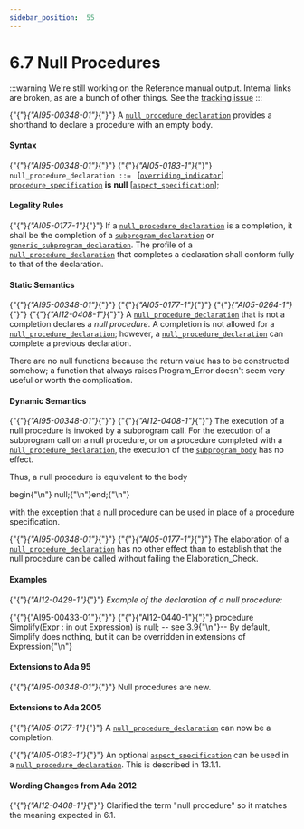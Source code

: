 ---
sidebar_position:  55
---

# 6.7 Null Procedures

:::warning
We're still working on the Reference manual output.  Internal links are broken,
as are a bunch of other things.
See the [tracking issue](https://github.com/ada-lang-io/ada-lang-io/issues/20)
:::


<p>{"{"}<em>{"AI95-00348-01"}</em>{"}"} A <code><a href="../AA-6/AA-6.7#S0227">null_procedure_declaration</a></code> provides a shorthand to declare a procedure with an empty body. </p>

#### Syntax

<p>{"{"}<em>{"AI95-00348-01"}</em>{"}"} {"{"}<em>{"AI05-0183-1"}</em>{"}"} <code>null_procedure_declaration</code><a id="S0227"></a><code> ::= </code>   [<code><a href="../AA-8/AA-8.3#S0234">overriding_indicator</a></code>]   <code><a href="../AA-6/AA-6.1#S0197">procedure_specification</a></code> <strong>is</strong> <strong>null</strong>       [<code><a href="../AA-13/AA-13.1#S0346">aspect_specification</a></code>];</p>

#### Legality Rules

<p>{"{"}<em>{"AI05-0177-1"}</em>{"}"} If a <code><a href="../AA-6/AA-6.7#S0227">null_procedure_declaration</a></code> is a completion, it shall be the completion of a <code><a href="../AA-6/AA-6.1#S0195">subprogram_declaration</a></code> or <code><a href="../AA-12/AA-12.1#S0311">generic_subprogram_declaration</a></code>. The profile of a <code><a href="../AA-6/AA-6.7#S0227">null_procedure_declaration</a></code> that completes a declaration shall conform fully to that of the declaration. </p>

#### Static Semantics

<p>{"{"}<em>{"AI95-00348-01"}</em>{"}"} {"{"}<em>{"AI05-0177-1"}</em>{"}"} {"{"}<em>{"AI05-0264-1"}</em>{"}"} {"{"}<em>{"AI12-0408-1"}</em>{"}"} A <code><a href="../AA-6/AA-6.7#S0227">null_procedure_declaration</a></code> that is not a completion declares a <em>null procedure</em>. A completion is not allowed for a <code><a href="../AA-6/AA-6.7#S0227">null_procedure_declaration</a></code>; however, a <code><a href="../AA-6/AA-6.7#S0227">null_procedure_declaration</a></code> can complete a previous declaration. </p>
<Admonition type="aarm" aarm="reason" title="Reason: ">
<p><strong></strong>There are no null functions because the return value has to be constructed somehow; a function that always raises Program_Error doesn't seem very useful or worth the complication. </p></Admonition>


#### Dynamic Semantics

<p>{"{"}<em>{"AI95-00348-01"}</em>{"}"} {"{"}<em>{"AI12-0408-1"}</em>{"}"} The execution of a null procedure is invoked by a subprogram call. For the execution of a subprogram call on a null procedure, or on a procedure completed with a <code><a href="../AA-6/AA-6.7#S0227">null_procedure_declaration</a></code>, the execution of the <code><a href="../AA-6/AA-6.3#S0216">subprogram_body</a></code> has no effect. </p>
<Admonition type="aarm" aarm="ramification" title="Ramification: ">
<p><strong></strong>Thus, a null procedure is equivalent to the body </p></Admonition>

<CodeBlock>
begin{"\n"}   null;{"\n"}end;{"\n"}
</CodeBlock>

<Admonition type="aarm" aarm="note" title="Note: ">
<p>with the exception that a null procedure can be used in place of a procedure specification. </p></Admonition>

<p>{"{"}<em>{"AI95-00348-01"}</em>{"}"} {"{"}<em>{"AI05-0177-1"}</em>{"}"} The elaboration of a <code><a href="../AA-6/AA-6.7#S0227">null_procedure_declaration</a></code> has no other effect than to establish that the null procedure can be called without failing the Elaboration_Check. </p>

#### Examples

<p>{"{"}<em>{"AI12-0429-1"}</em>{"}"} <em>Example of the declaration of a null procedure:</em> </p>
<CodeBlock>
{"{"}{"AI95-00433-01"}{"}"} {"{"}{"AI12-0440-1"}{"}"} procedure Simplify(Expr : in out Expression) is null; -- see 3.9{"\n"}-- By default, Simplify does nothing, but it can be overridden in extensions of Expression{"\n"}
</CodeBlock>


#### Extensions to Ada 95

<Admonition type="aarm" aarm="note" title="Note: ">
<p>{"{"}<em>{"AI95-00348-01"}</em>{"}"} Null procedures are new. </p></Admonition>


#### Extensions to Ada 2005

<Admonition type="aarm" aarm="note" title="Note: ">
<p>{"{"}<em>{"AI05-0177-1"}</em>{"}"} A <code><a href="../AA-6/AA-6.7#S0227">null_procedure_declaration</a></code> can now be a completion.</p></Admonition>

<Admonition type="aarm" aarm="note" title="Note: ">
<p>{"{"}<em>{"AI05-0183-1"}</em>{"}"} An optional <code><a href="../AA-13/AA-13.1#S0346">aspect_specification</a></code> can be used in a <code><a href="../AA-6/AA-6.7#S0227">null_procedure_declaration</a></code>. This is described in 13.1.1. </p></Admonition>


#### Wording Changes from Ada 2012

<Admonition type="aarm" aarm="note" title="Note: ">
<p>{"{"}<em>{"AI12-0408-1"}</em>{"}"} Clarified the term "null procedure" so it matches the meaning expected in 6.1. </p></Admonition>

